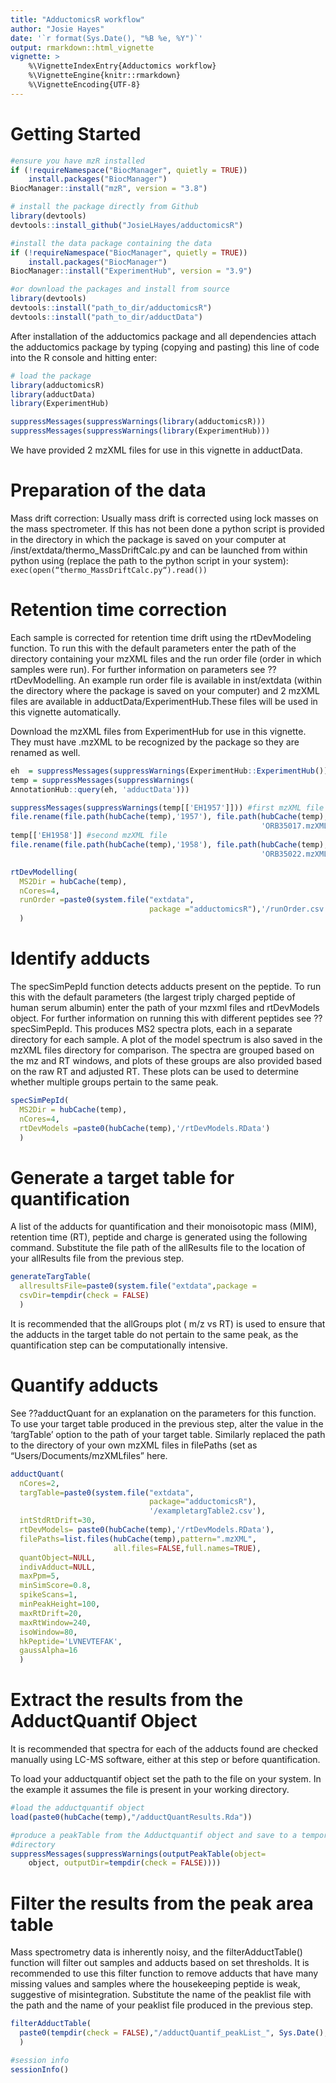 ```yaml
---
title: "AdductomicsR workflow"
author: "Josie Hayes"
date: '`r format(Sys.Date(), "%B %e, %Y")`'
output: rmarkdown::html_vignette
vignette: >
    %\VignetteIndexEntry{Adductomics workflow}
    %\VignetteEngine{knitr::rmarkdown}
    %\VignetteEncoding{UTF-8}
---
```



# Getting Started


```r
#ensure you have mzR installed
if (!requireNamespace("BiocManager", quietly = TRUE))
    install.packages("BiocManager")
BiocManager::install("mzR", version = "3.8")

# install the package directly from Github
library(devtools)
devtools::install_github("JosieLHayes/adductomicsR")

#install the data package containing the data 
if (!requireNamespace("BiocManager", quietly = TRUE))
    install.packages("BiocManager")
BiocManager::install("ExperimentHub", version = "3.9")

#or download the packages and install from source
library(devtools)
devtools::install("path_to_dir/adductomicsR")
devtools::install("path_to_dir/adductData")

```

After installation of the adductomics package and all dependencies attach
the adductomics package by typing (copying and pasting) 
this line of code into the R console and hitting enter:

```r
# load the package
library(adductomicsR)
library(adductData)
library(ExperimentHub)
```

```r
suppressMessages(suppressWarnings(library(adductomicsR)))
suppressMessages(suppressWarnings(library(ExperimentHub)))

```

We have provided 2 mzXML files for use in this vignette in adductData.

# Preparation of the data
Mass drift correction: Usually mass drift is corrected using lock masses on
the mass spectrometer.
If this has not been done a python script is provided in the directory in 
which the package is saved on your computer at
/inst/extdata/thermo_MassDriftCalc.py and can be launched from within python 
using (replace the path to the python script in your system):
`exec(open(“thermo_MassDriftCalc.py“).read())`

# Retention time correction

Each sample is corrected for retention time drift using the rtDevModeling 
function. To run this with the default parameters enter the path of the
directory containing your mzXML files and the run order file (order in which
samples were run). For further information on parameters see
??rtDevModelling. An example run order file is available in inst/extdata
(within the directory where the package is saved on your computer) and 2
mzXML files are available in adductData/ExperimentHub.These files will
be used in this vignette automatically.

Download the mzXML files from ExperimentHub for use in this vignette. They 
must have .mzXML to be recognized by the package so they are renamed as 
well.

```r
eh  = suppressMessages(suppressWarnings(ExperimentHub::ExperimentHub()))
temp = suppressMessages(suppressWarnings(
AnnotationHub::query(eh, 'adductData')))
```

```r
suppressMessages(suppressWarnings(temp[['EH1957']])) #first mzXML file
file.rename(file.path(hubCache(temp),'1957'), file.path(hubCache(temp),
                                                        'ORB35017.mzXML'))
temp[['EH1958']] #second mzXML file
file.rename(file.path(hubCache(temp),'1958'), file.path(hubCache(temp),
                                                        'ORB35022.mzXML'))
```

```r
rtDevModelling(
  MS2Dir = hubCache(temp),
  nCores=4,
  runOrder =paste0(system.file("extdata", 
                               package ="adductomicsR"),'/runOrder.csv')
  )
```

# Identify adducts

The specSimPepId function detects adducts present on the peptide. To run this
with the default parameters (the largest triply charged peptide of human 
serum albumin) enter the path of your mzxml files and rtDevModels object. For 
further information on running this with different peptides see
??specSimPepId. This produces MS2 spectra plots, each in a separate
directory for each sample. A plot of the model spectrum is also saved in
the mzXML files directory for comparison. The spectra are grouped based 
on the mz and RT windows, and plots of these groups are also provided 
based on the raw RT and adjusted RT. These plots can be used to determine
whether multiple groups pertain to the same peak.
    
```r
specSimPepId(
  MS2Dir = hubCache(temp),
  nCores=4, 
  rtDevModels =paste0(hubCache(temp),'/rtDevModels.RData')
  )
```

# Generate a target table for quantification
A list of the adducts for quantification and their monoisotopic mass (MIM), 
retention time (RT), peptide and charge is generated using the following 
command. Substitute the file path of the allResults file to the location of 
your allResults file from the previous step.

```r

generateTargTable(
  allresultsFile=paste0(system.file("extdata",package =                            "adductomicsR"),'/allResults_ALVLIAFAQYLQQCPFEDHVK_example.csv'),
  csvDir=tempdir(check = FALSE)
  )
```

It is recommended that the allGroups plot ( m/z vs RT) is used to ensure that 
the adducts in the target table do not pertain to the same peak, as the 
quantification step can be computationally intensive.

# Quantify adducts

See ??adductQuant for an explanation on the parameters for this function. To 
use your target table produced in the previous step, alter the value in the 
'targTable' option to the path of your target table. Similarly replaced the 
path to the directory of your own mzXML files in filePaths (set as 
"Users/Documents/mzXMLfiles" here.

```r
adductQuant(
  nCores=2, 
  targTable=paste0(system.file("extdata", 
                               package="adductomicsR"),
                               '/exampletargTable2.csv'), 
  intStdRtDrift=30, 
  rtDevModels= paste0(hubCache(temp),'/rtDevModels.RData'),
  filePaths=list.files(hubCache(temp),pattern=".mzXML",
                       all.files=FALSE,full.names=TRUE),
  quantObject=NULL,
  indivAdduct=NULL,
  maxPpm=5,
  minSimScore=0.8,
  spikeScans=1,
  minPeakHeight=100,
  maxRtDrift=20,
  maxRtWindow=240,
  isoWindow=80,
  hkPeptide='LVNEVTEFAK', 
  gaussAlpha=16
  )

```

# Extract the results from the AdductQuantif Object
It is recommended that spectra for each of the adducts found are checked 
manually using LC-MS software, either at this step or before quantification. 

To load your adductquantif object set the path to the file on your system. In 
the example it assumes the file is present in your working directory.
```r
#load the adductquantif object 
load(paste0(hubCache(temp),"/adductQuantResults.Rda"))

#produce a peakTable from the Adductquantif object and save to a temporary
#directory
suppressMessages(suppressWarnings(outputPeakTable(object=
    object, outputDir=tempdir(check = FALSE))))
```

# Filter the results from the peak area table
Mass spectrometry data is inherently noisy, and the filterAdductTable() 
function will filter out samples and adducts based on set thresholds. It is 
recommended to use this filter function to remove adducts that have many 
missing values and samples where the housekeeping peptide is weak, suggestive 
of misintegration. Substitute the name of the peaklist file with the path and 
the name of your peaklist file produced in the previous step.

```r
filterAdductTable(
  paste0(tempdir(check = FALSE),"/adductQuantif_peakList_", Sys.Date(), ".csv")
  )
```

```r
#session info
sessionInfo()
```